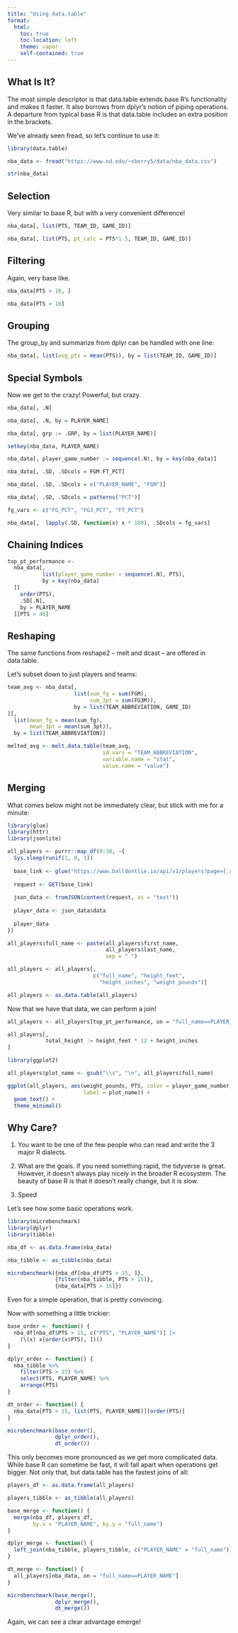```yaml
---
title: "Using data.table"
format:
  html:
    toc: true
    toc-location: left
    theme: vapor
    self-contained: true
---
```


## What Is It?

The most simple descriptor is that data.table extends base R's functionality and makes it faster. It also borrows from dplyr's notion of piping operations. A departure from typical base R is that data.table includes an extra position in the brackets.

We've already seen fread, so let's continue to use it:

```r
library(data.table)

nba_data <- fread("https://www.nd.edu/~sberry5/data/nba_data.csv")

str(nba_data)
```

## Selection

Very similar to base R, but with a very convenient difference!

```r
nba_data[, list(PTS, TEAM_ID, GAME_ID)]

nba_data[, list(PTS, pt_calc = PTS*1.5, TEAM_ID, GAME_ID)]
```

## Filtering

Again, very base like.

```r
nba_data[PTS > 10, ]

nba_data[PTS > 10]
```

## Grouping

The group_by and summarize from dplyr can be handled with one line:

```r
nba_data[, list(avg_pts = mean(PTS)), by = list(TEAM_ID, GAME_ID)]
```

## Special Symbols

Now we get to the crazy! Powerful, but crazy.

```r
nba_data[, .N]

nba_data[, .N, by = PLAYER_NAME]
```

```r
nba_data[, grp := .GRP, by = list(PLAYER_NAME)]
```

```r
setkey(nba_data, PLAYER_NAME)
```

```r
nba_data[, player_game_number := sequence(.N), by = key(nba_data)]
```

```r
nba_data[, .SD, .SDcols = FGM:FT_PCT]

nba_data[, .SD, .SDcols = c("PLAYER_NAME", "FGM")]

nba_data[, .SD, .SDcols = patterns("PCT")]
```

```r
fg_vars <- c("FG_PCT", "FG3_PCT", "FT_PCT")

nba_data[,  lapply(.SD, function(x) x * 100), .SDcols = fg_vars]
```

## Chaining Indices

```r
top_pt_performance <- 
  nba_data[, 
           list(player_game_number = sequence(.N), PTS), 
           by = key(nba_data)
  ][
    order(PTS), 
    .SD[.N], 
    by = PLAYER_NAME
  ][PTS > 40]
```

## Reshaping

The same functions from reshape2 -- melt and dcast -- are offered in data.table.

Let's subset down to just players and teams:

```r
team_avg <- nba_data[, 
                     list(sum_fg = sum(FGM), 
                          sum_3pt = sum(FG3M)), 
                     by = list(TEAM_ABBREVIATION, GAME_ID)
][, 
  list(mean_fg = mean(sum_fg), 
       mean_3pt = mean(sum_3pt)), 
  by = list(TEAM_ABBREVIATION)]
```

```r
melted_avg <- melt.data.table(team_avg, 
                              id.vars = "TEAM_ABBREVIATION", 
                              variable.name = "stat", 
                              value.name = "value")
```

## Merging

What comes below might not be immediately clear, but stick with me for a minute:

```r
library(glue)
library(httr)
library(jsonlite)

all_players <- purrr::map_df(0:38, ~{
  Sys.sleep(runif(1, 0, 1))
  
  base_link <- glue("https://www.balldontlie.io/api/v1/players?page={.x}&per_page=100")
  
  request <- GET(base_link)
  
  json_data <- fromJSON(content(request, as = "text"))
  
  player_data <- json_data$data
  
  player_data
})

all_players$full_name <- paste(all_players$first_name, 
                               all_players$last_name, 
                               sep = " ")

all_players <- all_players[, 
                           c("full_name", "height_feet", 
                             "height_inches", "weight_pounds")]

all_players <- as.data.table(all_players)
```

Now that we have that data, we can perform a join!

```r
all_players <- all_players[top_pt_performance, on = "full_name==PLAYER_NAME"]
```

```r
all_players[, 
            total_height := height_feet * 12 + height_inches
]
```

```r
library(ggplot2)

all_players$plot_name <- gsub("\\s", "\n", all_players$full_name)

ggplot(all_players, aes(weight_pounds, PTS, color = player_game_number, 
                        label = plot_name)) +
  geom_text() +
  theme_minimal()
```

## Why Care?

1. You want to be one of the few people who can read and write the 3 major R dialects. 

2. What are the goals. If you need something rapid, the tidyverse is great. However, it doesn't always play nicely in the broader R ecosystem. The beauty of base R is that it doesn't really change, but it is slow. 

3. Speed

Let's see how some basic operations work.

```r
library(microbenchmark)
library(dplyr)
library(tibble)

nba_df <- as.data.frame(nba_data)

nba_tibble <- as_tibble(nba_data)

microbenchmark({nba_df[nba_df$PTS > 15, ]}, 
               {filter(nba_tibble, PTS > 15)}, 
               {nba_data[PTS > 15]})
```

Even for a simple operation, that is pretty convincing.

Now with something a little trickier:

```r
base_order <- function() {
  nba_df[nba_df$PTS > 15, c("PTS", "PLAYER_NAME")] |> 
    (\(x) x[order(x$PTS), ])()
}

dplyr_order <- function() {
  nba_tibble %>% 
    filter(PTS > 15) %>% 
    select(PTS, PLAYER_NAME) %>% 
    arrange(PTS)
}

dt_order <- function() {
  nba_data[PTS > 15, list(PTS, PLAYER_NAME)][order(PTS)]
}

microbenchmark(base_order(), 
               dplyr_order(), 
               dt_order())
```

This only becomes more pronounced as we get more complicated data. While base R can sometime be fast, it will fall apart when operations get bigger. Not only that, but data.table has the fastest joins of all:

```r
players_df <- as.data.frame(all_players)

players_tibble <- as_tibble(all_players)

base_merge <- function() {
  merge(nba_df, players_df, 
        by.x = "PLAYER_NAME", by.y = "full_name")
}

dplyr_merge <- function() {
  left_join(nba_tibble, players_tibble, c("PLAYER_NAME" = "full_name"))
}

dt_merge <- function() {
  all_players[nba_data, on = "full_name==PLAYER_NAME"]
}

microbenchmark(base_merge(), 
               dplyr_merge(), 
               dt_merge())
```

Again, we can see a clear advantage emerge!